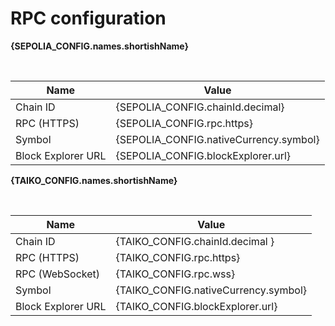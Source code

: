 
# RPC configuration

**{SEPOLIA_CONFIG.names.shortishName}**

<br />
<ConnectToMetamaskButton network={SEPOLIA_CONFIG.names.shortName} />

| Name               | Value                                  |
| ------------------ | -------------------------------------- |
| Chain ID           | {SEPOLIA_CONFIG.chainId.decimal}       |
| RPC (HTTPS)        | {SEPOLIA_CONFIG.rpc.https}             |
| Symbol             | {SEPOLIA_CONFIG.nativeCurrency.symbol} |
| Block Explorer URL | {SEPOLIA_CONFIG.blockExplorer.url}     |

**{TAIKO_CONFIG.names.shortishName}**

<br />
<ConnectToMetamaskButton network={TAIKO_CONFIG.names.shortName} />

| Name               | Value                                |
| ------------------ | ------------------------------------ |
| Chain ID           | {TAIKO_CONFIG.chainId.decimal }      |
| RPC (HTTPS)        | {TAIKO_CONFIG.rpc.https}             |
| RPC (WebSocket)    | {TAIKO_CONFIG.rpc.wss}               |
| Symbol             | {TAIKO_CONFIG.nativeCurrency.symbol} |
| Block Explorer URL | {TAIKO_CONFIG.blockExplorer.url}     |
